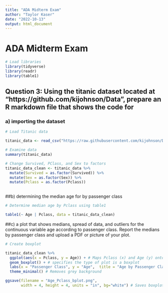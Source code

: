 ```yaml
---
title: "ADA Midterm Exam"
author: "Taylor Kaser"
date: "2022-10-13"
output: html_document
---
```


# ADA Midterm Exam

```r
# Load libraries
library(tidyverse)
library(readr)
library(table1)
```


## Question 3: Using the titanic dataset located at "https://github.com/kijohnson/Data",  prepare an R markdown file that shows the code for 
### a) importing the dataset

```r
# Load Titanic data

titanic_data <- read_csv("https://raw.githubusercontent.com/kijohnson/Data/main/titanic.csv")

# Examine data
summary(titanic_data)

# Change Survived, PClass, and Sex to factors
titanic_data_clean <- titanic_data %>%
  mutate(Survived = as.factor(Survived)) %>%
  mutate(Sex = as.factor(Sex)) %>%
  mutate(Pclass = as.factor(Pclass))
  
```

##b) determining the median age for by passenger class

```r
# Determine median age by Pclass using table1

table1(~ Age | Pclass, data = titanic_data_clean)

```

##c) a plot that shows medians, spread of data, and outliers for the continuous variable age according to passenger class. Report the medians by passenger class and upload a PDF or picture of your plot.

```r
# Create boxplot

titanic_data_clean %>%
  ggplot(aes(x = Pclass, y = Age)) + # Maps Pclass (x) and Age (y) onto the plot
  geom_boxplot() + # specifies the type of plot is a boxplot
  labs(x = "Passenger Class", y = "Age",  title = "Age by Passenger Class") + # Creates axis and labels and graph title
  theme_minimal() # Removes grey background

ggsave(filename = "Age_Pclass_bplot.png",
       width = 4, height = 4, units = "in", bg="white") # Saves boxplot as .png - stored in working directory

```






